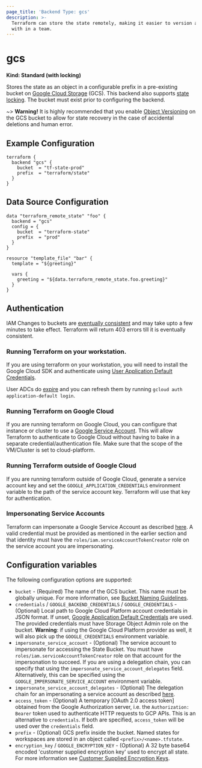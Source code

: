 ```yaml
---
page_title: 'Backend Type: gcs'
description: >-
  Terraform can store the state remotely, making it easier to version and work
  with in a team.
---
```


# gcs

**Kind: Standard (with locking)**

Stores the state as an object in a configurable prefix in a pre-existing bucket on [Google Cloud Storage](https://cloud.google.com/storage/) (GCS).
This backend also supports [state locking](/language/state/locking). The bucket must exist prior to configuring the backend.

~> **Warning!** It is highly recommended that you enable
[Object Versioning](https://cloud.google.com/storage/docs/object-versioning)
on the GCS bucket to allow for state recovery in the case of accidental deletions and human error.

## Example Configuration

```hcl
terraform {
  backend "gcs" {
    bucket  = "tf-state-prod"
    prefix  = "terraform/state"
  }
}
```

## Data Source Configuration

```hcl
data "terraform_remote_state" "foo" {
  backend = "gcs"
  config = {
    bucket  = "terraform-state"
    prefix  = "prod"
  }
}

resource "template_file" "bar" {
  template = "${greeting}"

  vars {
    greeting = "${data.terraform_remote_state.foo.greeting}"
  }
}
```

## Authentication

IAM Changes to buckets are [eventually consistent](https://cloud.google.com/storage/docs/consistency#eventually_consistent_operations) and may take upto a few minutes to take effect. Terraform will return 403 errors till it is eventually consistent.

### Running Terraform on your workstation.

If you are using terraform on your workstation, you will need to install the Google Cloud SDK and authenticate using [User Application Default
Credentials](https://cloud.google.com/sdk/gcloud/reference/auth/application-default).

User ADCs do [expire](https://developers.google.com/identity/protocols/oauth2#expiration) and you can refresh them by running `gcloud auth application-default login`.

### Running Terraform on Google Cloud

If you are running terraform on Google Cloud, you can configure that instance or cluster to use a [Google Service
Account](https://cloud.google.com/compute/docs/authentication). This will allow Terraform to authenticate to Google Cloud without having to bake in a separate
credential/authentication file. Make sure that the scope of the VM/Cluster is set to cloud-platform.

### Running Terraform outside of Google Cloud

If you are running terraform outside of Google Cloud, generate a service account key and set the `GOOGLE_APPLICATION_CREDENTIALS` environment variable to
the path of the service account key. Terraform will use that key for authentication.

### Impersonating Service Accounts

Terraform can impersonate a Google Service Account as described [here](https://cloud.google.com/iam/docs/creating-short-lived-service-account-credentials). A valid credential must be provided as mentioned in the earlier section and that identity must have the `roles/iam.serviceAccountTokenCreator` role on the service account you are impersonating.

## Configuration variables

The following configuration options are supported:

- `bucket` - (Required) The name of the GCS bucket. This name must be
  globally unique. For more information, see [Bucket Naming
  Guidelines](https://cloud.google.com/storage/docs/bucketnaming#requirements).
- `credentials` / `GOOGLE_BACKEND_CREDENTIALS` / `GOOGLE_CREDENTIALS` -
  (Optional) Local path to Google Cloud Platform account credentials in JSON
  format. If unset, [Google Application Default
  Credentials](https://developers.google.com/identity/protocols/application-default-credentials)
  are used. The provided credentials must have Storage Object Admin role on the bucket.
  **Warning**: if using the Google Cloud Platform provider as well, it will
  also pick up the `GOOGLE_CREDENTIALS` environment variable.
- `impersonate_service_account` - (Optional) The service account to impersonate for accessing the State Bucket.
  You must have `roles/iam.serviceAccountTokenCreator` role on that account for the impersonation to succeed.
  If you are using a delegation chain, you can specify that using the `impersonate_service_account_delegates` field.
  Alternatively, this can be specified using the `GOOGLE_IMPERSONATE_SERVICE_ACCOUNT` environment
  variable.
- `impersonate_service_account_delegates` - (Optional) The delegation chain for an impersonating a service account as described [here](https://cloud.google.com/iam/docs/creating-short-lived-service-account-credentials#sa-credentials-delegated).
- `access_token` - (Optional) A temporary [OAuth 2.0 access token] obtained
  from the Google Authorization server, i.e. the `Authorization: Bearer` token
  used to authenticate HTTP requests to GCP APIs. This is an alternative to
  `credentials`. If both are specified, `access_token` will be used over the
  `credentials` field.
- `prefix` - (Optional) GCS prefix inside the bucket. Named states for
  workspaces are stored in an object called `<prefix>/<name>.tfstate`.
- `encryption_key` / `GOOGLE_ENCRYPTION_KEY` - (Optional) A 32 byte base64
  encoded 'customer supplied encryption key' used to encrypt all state. For
  more information see [Customer Supplied Encryption
  Keys](https://cloud.google.com/storage/docs/encryption#customer-supplied).
